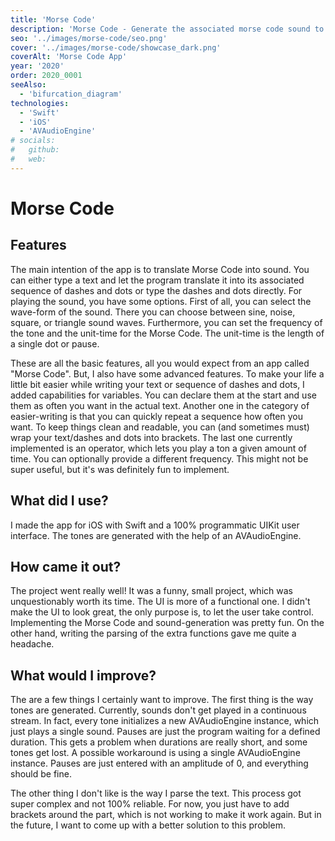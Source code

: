 ```yaml
---
title: 'Morse Code'
description: 'Morse Code - Generate the associated morse code sound to your sequence of dashes and dots or even text!'
seo: '../images/morse-code/seo.png'
cover: '../images/morse-code/showcase_dark.png'
coverAlt: 'Morse Code App'
year: '2020'
order: 2020_0001
seeAlso:
  - 'bifurcation_diagram'
technologies:
  - 'Swift'
  - 'iOS'
  - 'AVAudioEngine'
# socials:
#   github:
#   web:
---
```



# Morse Code

## Features

The main intention of the app is to translate Morse Code into sound. You can either type a text and let the program translate it into its associated sequence of dashes and dots or type the dashes and dots directly. For playing the sound, you have some options. First of all, you can select the wave-form of the sound. There you can choose between sine, noise, square, or triangle sound waves. Furthermore, you can set the frequency of the tone and the unit-time for the Morse Code. The unit-time is the length of a single dot or pause.

These are all the basic features, all you would expect from an app called "Morse Code". But, I also have some advanced features. To make your life a little bit easier while writing your text or sequence of dashes and dots, I added capabilities for variables. You can declare them at the start and use them as often you want in the actual text. Another one in the category of easier-writing is that you can quickly repeat a sequence how often you want. To keep things clean and readable, you can (and sometimes must) wrap your text/dashes and dots into brackets.
The last one currently implemented is an operator, which lets you play a ton a given amount of time. You can optionally provide a different frequency. This might not be super useful, but it's was definitely fun to implement.

## What did I use?

I made the app for iOS with Swift and a 100% programmatic UIKit user interface. The tones are generated with the help of an AVAudioEngine.

## How came it out?

The project went really well! It was a funny, small project, which was unquestionably worth its time. The UI is more of a functional one. I didn't make the UI to look great, the only purpose is, to let the user take control. Implementing the Morse Code and sound-generation was pretty fun. On the other hand, writing the parsing of the extra functions gave me quite a headache.

## What would I improve?

The are a few things I certainly want to improve. The first thing is the way tones are generated. Currently, sounds don't get played in a continuous stream. In fact, every tone initializes a new AVAudioEngine instance, which just plays a single sound. Pauses are just the program waiting for a defined duration. This gets a problem when durations are really short, and some tones get lost. A possible workaround is using a single AVAudioEngine instance. Pauses are just entered with an amplitude of 0, and everything should be fine.

The other thing I don't like is the way I parse the text. This process got super complex and not 100% reliable. For now, you just have to add brackets around the part, which is not working to make it work again. But in the future, I want to come up with a better solution to this problem.
